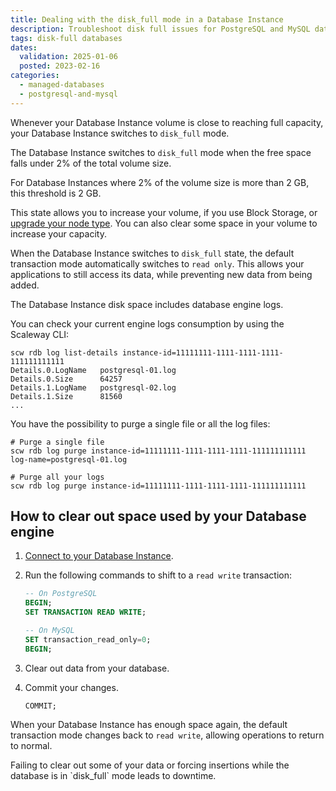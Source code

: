 ```yaml
---
title: Dealing with the disk_full mode in a Database Instance
description: Troubleshoot disk full issues for PostgreSQL and MySQL databases.
tags: disk-full databases
dates:
  validation: 2025-01-06
  posted: 2023-02-16
categories:
  - managed-databases
  - postgresql-and-mysql
---
```


Whenever your Database Instance volume is close to reaching full capacity, your Database Instance switches to `disk_full` mode.

The Database Instance switches to `disk_full` mode when the free space falls under 2% of the total volume size.

For Database Instances where 2% of the volume size is more than 2 GB, this threshold is 2 GB.

This state allows you to increase your volume, if you use Block Storage, or [upgrade your node type](/managed-databases-for-postgresql-and-mysql/how-to/upgrade-a-database/). You can also clear some space in your volume to increase your capacity.

When the Database Instance switches to `disk_full` state, the default transaction mode automatically switches to `read only`. This allows your applications to still access its data, while preventing new data from being added.

<Message type="important">
  The Database Instance disk space includes database engine logs.
</Message>

You can check your current engine logs consumption by using the Scaleway CLI:

```
scw rdb log list-details instance-id=11111111-1111-1111-1111-111111111111
Details.0.LogName   postgresql-01.log
Details.0.Size      64257
Details.1.LogName   postgresql-02.log
Details.1.Size      81560
...
```

You have the possibility to purge a single file or all the log files:

```
# Purge a single file
scw rdb log purge instance-id=11111111-1111-1111-1111-111111111111 log-name=postgresql-01.log

# Purge all your logs
scw rdb log purge instance-id=11111111-1111-1111-1111-111111111111
```

## How to clear out space used by your Database engine

1. [Connect to your Database Instance](/managed-databases-for-postgresql-and-mysql/how-to/connect-database-instance/).
2. Run the following commands to shift to a `read write` transaction:
    ```sql
    -- On PostgreSQL
    BEGIN;
    SET TRANSACTION READ WRITE;
    ```

    ```sql
    -- On MySQL
    SET transaction_read_only=0;
    BEGIN;
    ```
3. Clear out data from your database.
4. Commit your changes.
    ```
    COMMIT;
    ```

When your Database Instance has enough space again, the default transaction mode changes back to `read write`, allowing operations to return to normal.

<Message type="important">
  Failing to clear out some of your data or forcing insertions while the database is in `disk_full` mode leads to downtime.
</Message>
